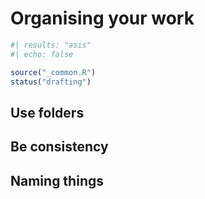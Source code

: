 # Organising your work {#sec-organising-work}

```r
#| results: "asis"
#| echo: false

source("_common.R")
status("drafting")
```

## Use folders


## Be consistency


## Naming things {#naming-things}
